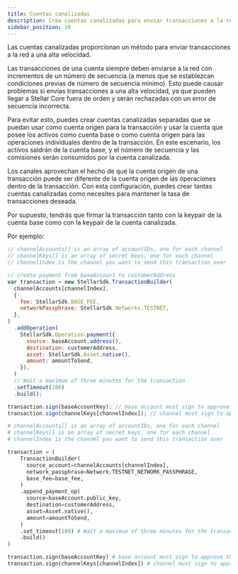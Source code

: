 ```yaml
---
title: Cuentas canalizadas
description: Crea cuentas canalizadas para enviar transacciones a la red a una alta velocidad.
sidebar_position: 10
---
```



Las cuentas canalizadas proporcionan un método para enviar transacciones a la red a una alta velocidad.

Las transacciones de una cuenta siempre deben enviarse a la red con incrementos de un número de secuencia (a menos que se establezcan condiciones previas de número de secuencia mínimo). Esto puede causar problemas si envías transacciones a una alta velocidad, ya que pueden llegar a Stellar Core fuera de orden y serán rechazadas con un error de secuencia incorrecta.

Para evitar esto, puedes crear cuentas canalizadas separadas que se puedan usar como cuenta origen para la transacción y usar la cuenta que posee los activos como cuenta base o como cuenta origen para las operaciones individuales dentro de la transacción. En este escenario, los activos saldrán de la cuenta base, y el número de secuencia y las comisiones serán consumidos por la cuenta canalizada.

Los canales aprovechan el hecho de que la cuenta origen de una transacción puede ser diferente de la cuenta origen de las operaciones dentro de la transacción. Con esta configuración, puedes crear tantas cuentas canalizadas como necesites para mantener la tasa de transacciones deseada.

Por supuesto, tendrás que firmar la transacción tanto con la keypair de la cuenta base como con la keypair de la cuenta canalizada.

Por ejemplo:

<CodeExample>

```js
// channelAccounts[] is an array of accountIDs, one for each channel
// channelKeys[] is an array of secret keys, one for each channel
// channelIndex is the channel you want to send this transaction over

// create payment from baseAccount to customerAddress
var transaction = new StellarSdk.TransactionBuilder(
  channelAccounts[channelIndex],
  {
    fee: StellarSdk.BASE_FEE,
    networkPassphrase: StellarSdk.Networks.TESTNET,
  },
)
  .addOperation(
    StellarSdk.Operation.payment({
      source: baseAccount.address(),
      destination: customerAddress,
      asset: StellarSdk.Asset.native(),
      amount: amountToSend,
    }),
  )
  // Wait a maximum of three minutes for the transaction
  .setTimeout(180)
  .build();

transaction.sign(baseAccountKey); // base account must sign to approve the payment
transaction.sign(channelKeys[channelIndex]); // channel must sign to approve it being the source of the transaction
```

```python
# channelAccounts[] is an array of accountIDs, one for each channel
# channelKeys[] is an array of secret keys, one for each channel
# channelIndex is the channel you want to send this transaction over

transaction = (
    TransactionBuilder(
      source_account=channelAccounts[channelIndex],
      network_passphrase=Network.TESTNET_NETWORK_PASSPHRASE,
      base_fee=base_fee,
    )
    .append_payment_op(
      source=baseAccount.public_key,
      destination=customerAddress,
      asset=Asset.native(),
      amount=amountToSend,
    )
    .set_timeout(180) # Wait a maximum of three minutes for the transaction
    .build()
)

transaction.sign(baseAccountKey) # base account must sign to approve the payment
transaction.sign(channelKeys[channelIndex]) # channel must sign to approve it being the source of the transaction
```

</CodeExample>
